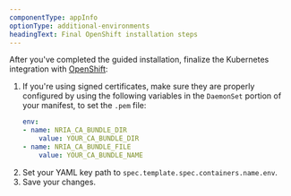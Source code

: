 ```yaml
---
componentType: appInfo
optionType: additional-environments
headingText: Final OpenShift installation steps
---
```


After you've completed the guided installation, finalize the Kubernetes integration with [OpenShift](https://learn.openshift.com):

1. If you're using signed certificates, make sure they are properly configured by using the following variables in the `DaemonSet` portion of your manifest, to set the `.pem` file:
    ```yaml
    env:
    - name: NRIA_CA_BUNDLE_DIR
        value: YOUR_CA_BUNDLE_DIR
    - name: NRIA_CA_BUNDLE_FILE
        value: YOUR_CA_BUNDLE_NAME
    ```
2. Set your YAML key path to `spec.template.spec.containers.name.env`.
3. Save your changes.
